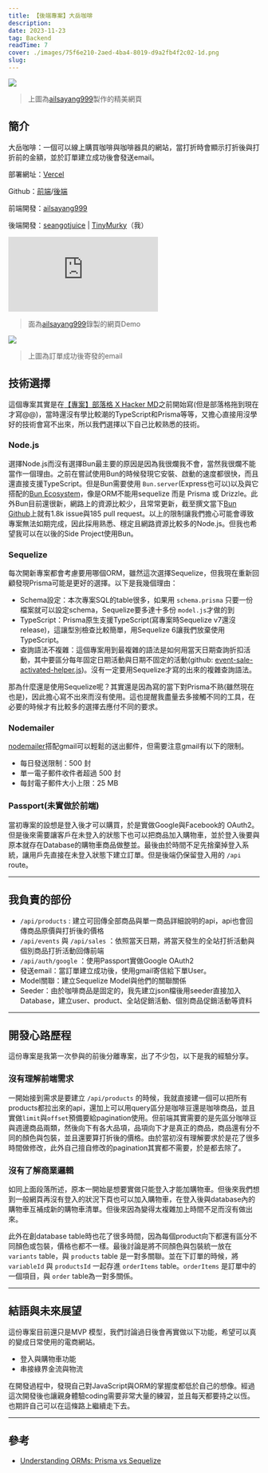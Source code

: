 ```yaml
---
title: 【後端專案】大岳咖啡
description: 
date: 2023-11-23
tag: Backend
readTime: 7
cover: ./images/75f6e210-2aed-4ba4-8019-d9a2fb4f2c02-1d.png
slug: 
---
```



![](./images/75f6e210-2aed-4ba4-8019-d9a2fb4f2c02-1d.png)
> 上圖為[ailsayang999](https://github.com/ailsayang999)製作的精美網頁

## 簡介

大岳咖啡：一個可以線上購買咖啡與咖啡器具的網站，當打折時會顯示打折後與打折前的金額，並於訂單建立成功後會發送email。

部署網址：[Vercel](https://coffee-shop-eight-indol.vercel.app/#home)

Github：[前端](https://github.com/ailsayang999/coffee-shop)/[後端](https://github.com/TinyMurky/coffee_shop)

前端開發：[ailsayang999](https://github.com/ailsayang999)

後端開發：[seangotjuice](https://github.com/seangotjuice) | [TinyMurky](https://github.com/TinyMurky/coffee_shop)（我）

<iframe src="https://www.youtube.com/embed/E9uWNdJkqy0?si=BuzGUfLYPD1A_2Mh" title="YouTube video player" frameborder="0" allow="accelerometer; autoplay; clipboard-write; encrypted-media; gyroscope; picture-in-picture; web-share" allowfullscreen></iframe>


> 面為[ailsayang999](https://github.com/ailsayang999)錄製的網頁Demo

![](./images/76dcff62-5dd1-4c69-a15c-abad5394342b-kfd4so.png)

> 上圖為訂單成功後寄發的email

## 技術選擇

這個專案其實是在[【專案】部落格 X Hacker MD](https://nextjs-blogger-production.up.railway.app/blogs/insight/Nextjs_Blogger)之前開始寫(但是部落格拖到現在才寫@@)，當時還沒有學比較潮的TypeScript和Prisma等等，又擔心直接用沒學好的技術會寫不出來，所以我們選擇以下自己比較熟悉的技術。

### Node.js

選擇Node.js而沒有選擇Bun最主要的原因是因為我很爛我不會，當然我很爛不能當作一個理由。之前在嘗試使用Bun的時候發現它安裝、啟動的速度都很快，而且還直接支援TypeScript。但是Bun需要使用 `Bun.server`(Express也可以)以及與它搭配的[Bun Ecosystem](https://bun.sh/guides/ecosystem)，像是ORM不能用sequelize 而是 Prisma 或 Drizzle。此外Bun目前還很新，網路上的資源比較少，且常常更新，截至撰文當下[Bun Github](https://github.com/oven-sh/bun/issues)上就有1.8k issue與185 pull request。以上的限制讓我們擔心可能會導致專案無法如期完成，因此採用熟悉、穩定且網路資源比較多的Node.js。但我也希望我可以在以後的Side Project使用Bun。

### Sequelize

每次開新專案都會考慮要用哪個ORM，雖然這次選擇Sequelize，但我現在重新回顧發現Prisma可能是更好的選擇。以下是我幾個理由：

- Schema設定：本次專案SQL的table很多，如果用 `schema.prisma` 只要一份檔案就可以設定schema，Sequelize要多達十多份 `model.js`才做的到
- TypeScript：Prisma原生支援TypeScript(寫專案時Sequelize v7還沒release)，這讓型別檢查比較簡單，用Sequelize 6讓我們放棄使用TypeScript。
- 查詢語法不複雜：這個專案用到最複雜的語法是如何用當天日期查詢折扣活動，其中要區分每年固定日期活動與日期不固定的活動(github: [event-sale-activated-helper.js](https://github.com/TinyMurky/coffee_shop/blob/main/helpers/event-sale-activated-helper.js#L6))。沒有一定要用Sequelize才寫的出來的複雜查詢語法。

那為什麼還是使用Sequelize呢？其實還是因為寫的當下對Prisma不熟(雖然現在也是)，因此擔心寫不出來而沒有使用。這也提醒我盡量去多接觸不同的工具，在必要的時候才有比較多的選擇去應付不同的要求。

### Nodemailer

[nodemailer](https://www.npmjs.com/package/nodemailer)搭配gmail可以輕鬆的送出郵件，但需要注意gmail有以下的限制。
- 每日發送限制：500 封
- 單一電子郵件收件者超過 500 封
- 每封電子郵件大小上限：25 MB

### Passport(未實做於前端)

當初專案的設想是登入後才可以購買，於是實做Google與Facebook的 OAuth2。但是後來需要讓客戶在未登入的狀態下也可以把商品加入購物車，並於登入後要與原本就存在Database的購物車商品做整並。最後由於時間不足先捨棄掉登入系統，讓用戶先直接在未登入狀態下建立訂單。但是後端仍保留登入用的 `/api` route。

---

## 我負責的部份

- `/api/products` : 建立可回傳全部商品與單一商品詳細說明的api，api也會回傳商品原價與打折後的價格
- `/api/events` 與 `/api/sales` ：依照當天日期，將當天發生的全站打折活動與個別商品打折活動回傳前端
- `/api/auth/google` ：使用Passport實做Google OAuth2
- 發送email：當訂單建立成功後，使用gmail寄信給下單User。
- Model關聯：建立Sequelize Model與他們的關聯關係
- Seeder：由於咖啡商品是固定的，我先建立json檔後用seeder直接加入Database，建立user、product、全站促銷活動、個別商品促銷活動等資料

---

## 開發心路歷程

這份專案是我第一次參與的前後分離專案，出了不少包，以下是我的經驗分享。

### 沒有理解前端需求

一開始接到需求是要建立 `/api/products` 的時候，我就直接建一個可以把所有products都拉出來的api，還加上可以用query區分是咖啡豆還是咖啡商品，並且實做`limit`與`offset`預備要給pagination使用。但前端其實需要的是先區分咖啡豆與週邊商品兩類，然後向下有各大品項，品項向下才是真正的商品，商品還有分不同的顏色與包裝，並且還要算打折後的價格。由於當初沒有理解要求於是花了很多時間做修改，此外自己擅自修改的pagination其實都不需要，於是都去除了。

### 沒有了解商業邏輯

如同上面段落所述，原本一開始是想要實做只能登入才能加購物車。但後來我們想到一般網頁再沒有登入的狀況下頁也可以加入購物車，在登入後與database內的購物車互補成新的購物車清單。但後來因為變得太複雜加上時間不足而沒有做出來。

此外在創database table時也花了很多時間，因為每個product向下都還有區分不同顏色或包裝，價格也都不一樣。最後討論是將不同顏色與包裝統一放在 `variants` table，與 `products` table 是一對多關聯。並在下訂單的時候，將 `variableId` 與 `productsId` 一起存進 `orderItems` table。`orderItems` 是訂單中的一個項目，與 `order` table為一對多關係。

---

## 結語與未來展望

這份專案目前還只是MVP 模型，我們討論過日後會再實做以下功能，希望可以真的變成日常使用的電商網站。

- 登入與購物車功能
- 串接綠界金流與物流

在開發過程中，發現自己對JavaScript與ORM的掌握度都低於自己的想像。經過這次開發後也讓親身體驗coding需要非常大量的練習，並且每天都要持之以恆。也期許自己可以在這條路上繼續走下去。

---

## 參考

- [Understanding ORMs: Prisma vs Sequelize](https://tinymurky.medium.com/%E5%BE%8C%E7%AB%AF%E5%B0%88%E6%A1%88-%E5%A4%A7%E5%B2%B3%E5%92%96%E5%95%A1-701344c120b2)